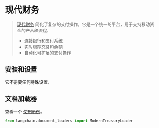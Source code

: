 # 现代财务

> [现代财务](https://www.moderntreasury.com/) 简化了复杂的支付操作。它是一个统一的平台，用于支持移动资金的产品和流程。
>- 连接银行和支付系统
>- 实时跟踪交易和余额
>- 自动化可扩展的支付操作

## 安装和设置

它不需要任何特殊设置。

## 文档加载器

查看一个 [使用示例](/docs/modules/data_connection/document_loaders/integrations/modern_treasury.html)。


```python
from langchain.document_loaders import ModernTreasuryLoader
```
